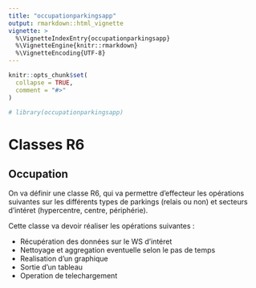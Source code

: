 ```yaml
---
title: "occupationparkingsapp"
output: rmarkdown::html_vignette
vignette: >
  %\VignetteIndexEntry{occupationparkingsapp}
  %\VignetteEngine{knitr::rmarkdown}
  %\VignetteEncoding{UTF-8}
---
```


```r
knitr::opts_chunk$set(
  collapse = TRUE,
  comment = "#>"
)
```

```r
# library(occupationparkingsapp)
```

# Classes R6

## Occupation 

On va définir une classe R6, qui va permettre d'effecteur les opérations suivantes sur les différents types de parkings (relais ou non) et secteurs d'intéret (hypercentre, centre, périphérie).

Cette classe va devoir réaliser les opérations suivantes :

- Récupération des données sur le WS d'intéret
- Nettoyage et aggregation eventuelle selon le pas de temps
- Realisation d'un graphique
- Sortie d'un tableau
- Operation de telechargement